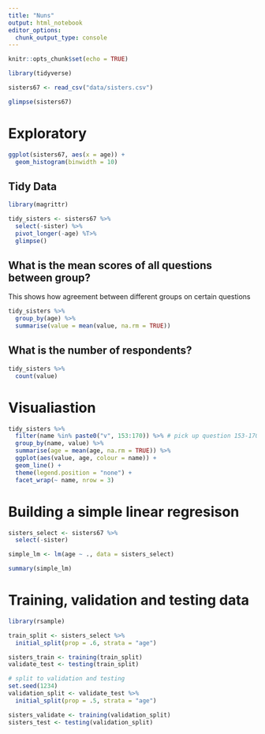 ```yaml
---
title: "Nuns"
output: html_notebook
editor_options: 
  chunk_output_type: console
---
```


```r
knitr::opts_chunk$set(echo = TRUE)
```

```r
library(tidyverse)
```

```r
sisters67 <- read_csv("data/sisters.csv")

glimpse(sisters67)
```

# Exploratory

```r
ggplot(sisters67, aes(x = age)) + 
  geom_histogram(binwidth = 10)
```

## Tidy Data

```r
library(magrittr)

tidy_sisters <- sisters67 %>% 
  select(-sister) %>% 
  pivot_longer(-age) %T>%
  glimpse()

```

## What is the mean scores of all questions between group?
This shows how agreement between different groups on certain questions

```r
tidy_sisters %>% 
  group_by(age) %>% 
  summarise(value = mean(value, na.rm = TRUE))
```

## What is the number of respondents? 
```r
tidy_sisters %>% 
  count(value)
```


# Visualiastion 

```r
tidy_sisters %>% 
  filter(name %in% paste0("v", 153:170)) %>% # pick up question 153-170
  group_by(name, value) %>% 
  summarise(age = mean(age, na.rm = TRUE)) %>% 
  ggplot(aes(value, age, colour = name)) +
  geom_line() +
  theme(legend.position = "none") +
  facet_wrap(~ name, nrow = 3)

```


# Building a simple linear regresison 

```r
sisters_select <- sisters67 %>% 
  select(-sister)

simple_lm <- lm(age ~ ., data = sisters_select)

summary(simple_lm)
```


# Training, validation and testing data 


```r
library(rsample)

train_split <- sisters_select %>% 
  initial_split(prop = .6, strata = "age")

sisters_train <- training(train_split)
validate_test <- testing(train_split)

# split to validation and testing 
set.seed(1234)
validation_split <- validate_test %>% 
  initial_split(prop = .5, strata = "age")

sisters_validate <- training(validation_split)
sisters_test <- testing(validation_split)
```

